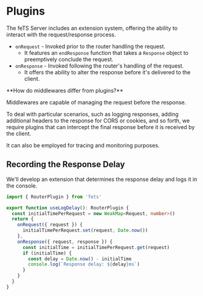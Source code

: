 
# Plugins

The feTS Server includes an extension system, offering the ability to interact with the
request/response process.

- `onRequest` - Invoked prior to the router handling the request.
  - It features an `endResponse` function that takes a `Response` object to preemptively conclude
    the request.
- `onResponse` - Invoked following the router's handling of the request.
  - It offers the ability to alter the response before it's delivered to the client.

<Callout type="info">
**How do middlewares differ from plugins?**

Middlewares are capable of managing the request before the response.

To deal with particular scenarios, such as logging responses, adding additional headers to the
response for CORS or cookies, and so forth, we require plugins that can intercept the final response
before it is received by the client.

It can also be employed for tracing and monitoring purposes.

</Callout>

## Recording the Response Delay

We'll develop an extension that determines the response delay and logs it in the console.

```ts
import { RouterPlugin } from 'fets'

export function useLogDelay(): RouterPlugin {
  const initialTimePerRequest = new WeakMap<Request, number>()
  return {
    onRequest({ request }) {
      initialTimePerRequest.set(request, Date.now())
    },
    onResponse({ request, response }) {
      const initialTime = initialTimePerRequest.get(request)
      if (initialTime) {
        const delay = Date.now() - initialTime
        console.log(`Response delay: ${delay}ms`)
      }
    }
  }
}
```
